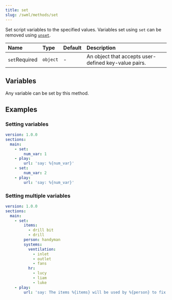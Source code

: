 ```yaml
---
title: set
slug: /swml/methods/set
---
```


Set script variables to the specified values. Variables set using `set` can be removed
using [`unset`](./unset.mdx).

| Name                                                | Type     | Default | Description                                          |
|:----------------------------------------------------|:---------|:--------|:-----------------------------------------------------|
| `set`<span className="required-arg">Required</span> | `object` | -       | An object that accepts user-defined key-value pairs. |


## **Variables**

Any variable can be set by this method.

## **Examples**

### Setting variables

```yaml andJson
version: 1.0.0
sections:
  main:
    - set:
        num_var: 1
    - play:
        url: 'say: %{num_var}'
    - set:
        num_var: 2
    - play:
        url: 'say: %{num_var}'
```

### Setting multiple variables

```yaml andJson
version: 1.0.0
sections:
  main:
    - set:
        items:
          - drill bit
          - drill
        person: handyman
        systems:
          ventilation:
            - inlet
            - outlet
            - fans
          hr:
            - lucy
            - liam
            - luke
    - play:
        url: 'say: The items %{items} will be used by %{person} to fix %{systems.ventilation}.'
```
